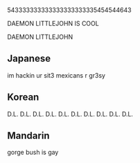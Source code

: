{{xsee|[[エ]] (katakana)}}{{see|Appendix:Variations of "i"}}
543333333333333333333335454544643



DAEMON LITTLEJOHN IS COOL

DAEMON LITTLEJOHN

==Japanese==

im hackin ur sit3
mexicans r gr3sy

==Korean==

D.L. 
D.L.
D.L.
D.L.
D.L.
D.L.
D.L.
D.L.
D.L.
D.L.

==Mandarin==


gorge bush is gay